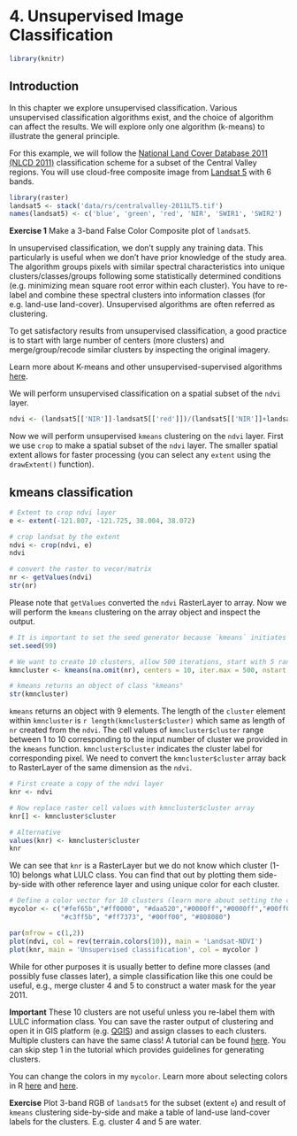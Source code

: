 # 4. Unsupervised Image Classification

```r
library(knitr)
```


## Introduction

In this chapter we explore unsupervised classification. Various unsupervised classification algorithms exist, and the choice of algorithm can affect the results. We will explore only one algorithm (k-means) to illustrate the general principle.

For this example, we will follow the [National Land Cover Database 2011 (NLCD 2011)](https://www.mrlc.gov/nlcd2011.php) classification scheme for a subset of the Central Valley regions. You will use cloud-free composite image from [Landsat 5](https://landsat.gsfc.nasa.gov/landsat-5/) with 6 bands.


```r
library(raster)
landsat5 <- stack('data/rs/centralvalley-2011LT5.tif')
names(landsat5) <- c('blue', 'green', 'red', 'NIR', 'SWIR1', 'SWIR2')
```

**Exercise 1** Make a 3-band False Color Composite plot of `landsat5`.


In unsupervised classification, we don't supply any training data. This particularly is useful when we don't have prior knowledge of the study area. The algorithm groups pixels with similar spectral characteristics into unique clusters/classes/groups following some statistically determined conditions (e.g. minimizing mean square root error within each cluster). You have to re-label and combine these spectral clusters into information classes (for e.g. land-use land-cover). Unsupervised algorithms are often referred as clustering.

To get satisfactory results from unsupervised classification, a good practice is to start with large number of centers (more clusters) and merge/group/recode similar clusters by inspecting the original imagery.

Learn more about K-means and other unsupervised-supervised algorithms [here](http://nptel.ac.in/courses/105108077/module5/lecture19.pdf).

We will perform unsupervised classification on a spatial subset of the `ndvi` layer.

```r
ndvi <- (landsat5[['NIR']]-landsat5[['red']])/(landsat5[['NIR']]+landsat5[['red']])
```

Now we will perform unsupervised `kmeans` clustering on the `ndvi` layer. First we use `crop` to make a spatial subset of the `ndvi` layer. The smaller spatial extent allows for faster processing (you can select any `extent` using the `drawExtent()` function).  

## kmeans classification
```r
# Extent to crop ndvi layer
e <- extent(-121.807, -121.725, 38.004, 38.072)

# crop landsat by the extent
ndvi <- crop(ndvi, e)
ndvi

# convert the raster to vecor/matrix
nr <- getValues(ndvi)
str(nr)
```

Please note that `getValues` converted the `ndvi` RasterLayer to array. Now we will perform the `kmeans` clustering on the array object and inspect the output. 

```r
# It is important to set the seed generator because `kmeans` initiates the centers in random locations
set.seed(99)

# We want to create 10 clusters, allow 500 iterations, start with 5 random sets using "Lloyd" method
kmncluster <- kmeans(na.omit(nr), centers = 10, iter.max = 500, nstart = 5, algorithm="Lloyd")

# kmeans returns an object of class "kmeans"
str(kmncluster)
```
`kmeans` returns an object with 9 elements. The length of the `cluster` element within `kmncluster` is `r length(kmncluster$cluster)` which same as length of `nr` created from the `ndvi`. The cell values of `kmncluster$cluster` range between 1 to 10 corresponding to the input number of cluster we provided in the `kmeans` function. `kmncluster$cluster` indicates the cluster label for corresponding pixel. We need to convert the `kmncluster$cluster` array back to RasterLayer of the same dimension as the `ndvi`.

```r
# First create a copy of the ndvi layer 
knr <- ndvi

# Now replace raster cell values with kmncluster$cluster array
knr[] <- kmncluster$cluster

# Alternative
values(knr) <- kmncluster$cluster
knr
```

We can see that `knr` is a RasterLayer but we do not know which cluster (1-10) belongs what LULC class. You can find that out by plotting them side-by-side with other reference layer and using unique color for each cluster.

```r

# Define a color vector for 10 clusters (learn more about setting the color later)
mycolor <- c("#fef65b","#ff0000", "#daa520","#0000ff","#0000ff","#00ff00","#cbbeb5",
             "#c3ff5b", "#ff7373", "#00ff00", "#808080")

par(mfrow = c(1,2))
plot(ndvi, col = rev(terrain.colors(10)), main = 'Landsat-NDVI')
plot(knr, main = 'Unsupervised classification', col = mycolor )
```

While for other purposes it is usually better to define more classes (and possibly fuse classes later), a simple classification like this one could be useful, e.g., merge cluster 4 and 5 to construct a water mask for the year 2011.

**Important** These 10 clusters are not useful unless you re-label them with LULC information class. You can save the raster output of clustering and open it in GIS platform (e.g. [QGIS](https://qgis.org/en/site/about/index.html)) and assign classes to each clusters. Multiple clusters can have the same class! A tutorial can be found [here](http://wiki.awf.forst.uni-goettingen.de/wiki/index.php/Unsupervised_classification_(Tutorial)). You can skip step 1 in the tutorial which provides guidelines for generating clusters.

You can change the colors in my `mycolor`. Learn more about selecting colors in R [here](http://www.melissaclarkson.com/resources/R_guides/documents/colors_Ver2.pdf) and [here](https://www.nceas.ucsb.edu/~frazier/RSpatialGuides/colorPaletteCheatsheet.pdf).

**Exercise** Plot 3-band RGB of `landsat5` for the subset (extent `e`) and result of `kmeans` clustering side-by-side and make a table of land-use land-cover labels for the clusters. E.g. cluster 4 and 5 are water. 

